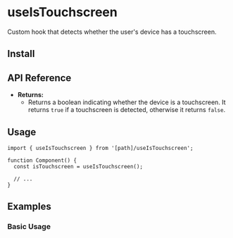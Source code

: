 
# useIsTouchscreen

Custom hook that detects whether the user's device has a touchscreen.

## Install

<FileCode path="hooks/foundations/useIsTouchscreen" />

## API Reference

- **Returns:**
  - Returns a boolean indicating whether the device is a touchscreen. It returns `true` if a touchscreen is detected, otherwise it returns `false`.

## Usage

```tsx copy
import { useIsTouchscreen } from '[path]/useIsTouchscreen';

function Component() {
  const isTouchscreen = useIsTouchscreen();

  // ...
}
```

## Examples

### Basic Usage

<ComponentPreview path="hooks/foundations/useIsTouchscreen/examples/useIsTouchscreenBasicUsage" />
